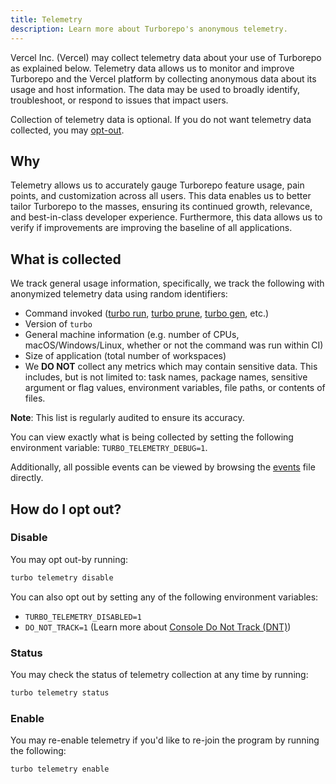 ```yaml
---
title: Telemetry
description: Learn more about Turborepo's anonymous telemetry.
---
```


Vercel Inc. (Vercel) may collect telemetry data about your use of Turborepo as explained below.
Telemetry data allows us to monitor and improve Turborepo and the Vercel platform by
collecting anonymous data about its usage and host information. The data may be used to broadly identify,
troubleshoot, or respond to issues that impact users.

Collection of telemetry data is optional. If you do not want telemetry data collected, you may [opt-out](#how-do-i-opt-out).

## Why

Telemetry allows us to accurately gauge Turborepo feature usage, pain points, and customization across all users.
This data enables us to better tailor Turborepo to the masses, ensuring its continued growth, relevance, and best-in-class developer experience.
Furthermore, this data allows us to verify if improvements are improving the baseline of all applications.

## What is collected

We track general usage information, specifically, we track the following with anonymized telemetry data using random identifiers:

- Command invoked ([turbo run](/docs/reference/run), [turbo prune](/docs/reference/prune), [turbo gen](/docs/reference/generate), etc.)
- Version of `turbo`
- General machine information (e.g. number of CPUs, macOS/Windows/Linux, whether or not the command was run within CI)
- Size of application (total number of workspaces)
- We **DO NOT** collect any metrics which may contain sensitive data. This includes, but is not limited to: task names, package names, sensitive argument or flag values, environment variables, file paths, or contents of files.

**Note**: This list is regularly audited to ensure its accuracy.

You can view exactly what is being collected by setting the following environment variable: `TURBO_TELEMETRY_DEBUG=1`.

Additionally, all possible events can be viewed by browsing the [events](https://github.com/vercel/turborepo/blob/main/crates/turborepo-telemetry/src/events) file directly.

## How do I opt out?

### Disable

You may opt out-by running:

```bash title="Terminal"
turbo telemetry disable
```

You can also opt out by setting any of the following environment variables:

- `TURBO_TELEMETRY_DISABLED=1`
- `DO_NOT_TRACK=1` (Learn more about [Console Do Not Track (DNT)](https://consoledonottrack.com/))

### Status

You may check the status of telemetry collection at any time by running:

```sh title="Terminal"
turbo telemetry status
```

### Enable

You may re-enable telemetry if you'd like to re-join the program by running the following:

```sh title="Terminal"
turbo telemetry enable
```
